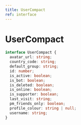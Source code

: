 ```yaml
---
title: UserCompact
ref: interface
---
```


# UserCompact

```ts
interface UserCompact {
  avatar_url: string;
  country_code: string;
  default_group: string;
  id: number;
  is_active: boolean;
  is_bot: boolean;
  is_deleted: boolean;
  is_online: boolean;
  is_supporter: boolean;
  last_visit: string;
  pm_friends_only: boolean;
  profile_colour: string | null;
  username: string;
}
```
